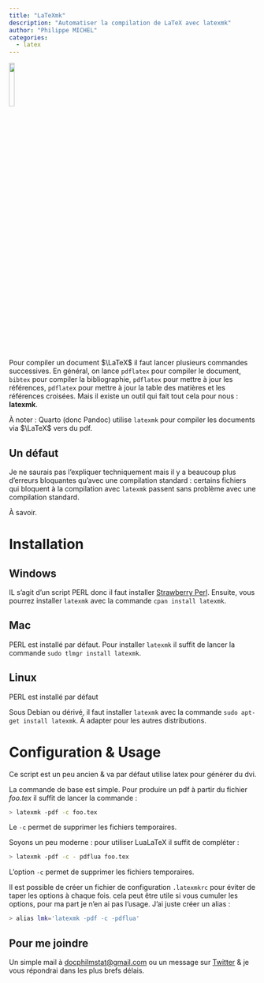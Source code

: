 ```yaml
---
title: "LaTeXmk"
description: "Automatiser la compilation de LaTeX avec latexmk"
author: "Philippe MICHEL"
categories:
  - latex
---
```


![](latex.png){width=15%}

Pour compiler un document $\LaTeX$ il faut lancer plusieurs commandes successives. En général, on lance `pdflatex` pour compiler le document, `bibtex` pour compiler la bibliographie, `pdflatex` pour mettre à jour les références, `pdflatex` pour mettre à jour la table des matières et les références croisées. Mais il existe un outil qui fait tout cela pour nous : **latexmk**.

À noter : Quarto (donc Pandoc) utilise `latexmk` pour compiler les documents via $\LaTeX$ vers du pdf. 

:::{.callout-warning}
## Un défaut

Je ne saurais pas l'expliquer techniquement mais il y a beaucoup plus d'erreurs bloquantes qu'avec une compilation standard : certains fichiers qui bloquent à la compilation avec `latexmk` passent sans problème avec une compilation standard.

À savoir.
:::

# Installation

## Windows

IL s'agit d'un script PERL donc il faut installer [Strawberry Perl](http://strawberryperl.com/). 
Ensuite, vous pourrez installer `latexmk` avec la commande `cpan install latexmk`.

## Mac

PERL est installé par défaut. Pour installer `latexmk` il suffit de lancer la commande `sudo tlmgr install latexmk`.

## Linux

PERL est installé par défaut

Sous Debian ou dérivé, il faut installer `latexmk` avec la commande `sudo apt-get install latexmk`. À adapter pour les autres distributions.

# Configuration & Usage

Ce script est un peu ancien & va par défaut utilise latex pour générer du dvi. 

La commande de base est simple. Pour produire un pdf à partir du fichier *foo.tex* il suffit de lancer la commande  :

```bash
> latexmk -pdf -c foo.tex
```
Le `-c` permet de supprimer les fichiers temporaires.

Soyons un peu moderne : pour utiliser LuaLaTeX il suffit de compléter :

```bash
> latexmk -pdf -c - pdflua foo.tex
```
L'option `-c` permet de supprimer les fichiers temporaires.

Il est possible de créer un fichier de configuration `.latexmkrc` pour éviter de taper les options à chaque fois. cela peut être utile si vous cumuler les options, pour ma part je n'en ai pas l'usage. J'ai juste créer un alias :

```bash
> alias lmk='latexmk -pdf -c -pdflua'
```

:::{.callout-tip}
## Pour me joindre

Un simple mail à <a href="mailto:docphilmstat@gmail.com">docphilmstat@gmail.com</a> ou un message sur [Twitter](https://twitter.com/PhiippeMICHEL) & je vous répondrai dans les plus brefs délais.
:::

